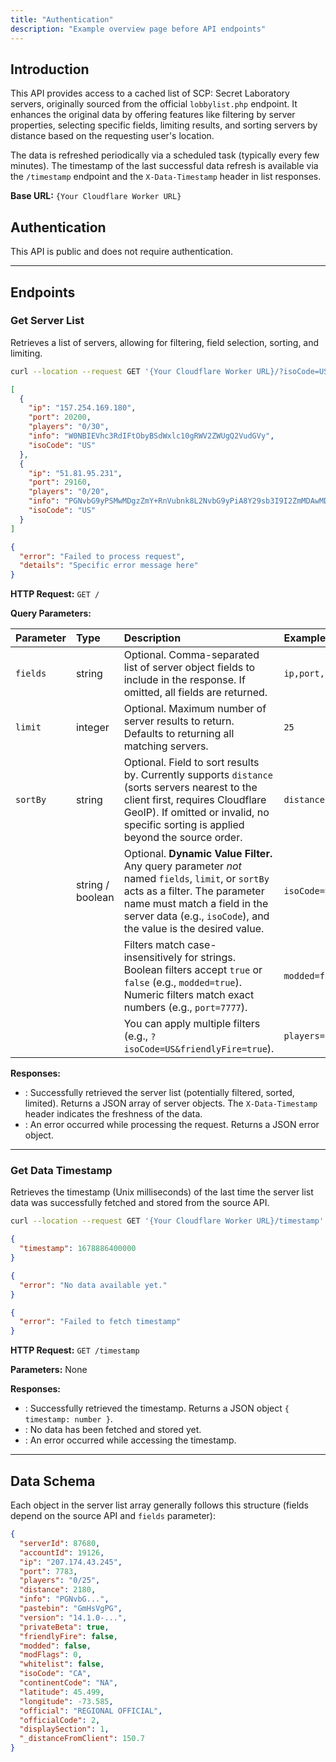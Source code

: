 ```yaml
---
title: "Authentication"
description: "Example overview page before API endpoints"
---
```


## Introduction

This API provides access to a cached list of SCP: Secret Laboratory servers, originally sourced from the official `lobbylist.php` endpoint. It enhances the original data by offering features like filtering by server properties, selecting specific fields, limiting results, and sorting servers by distance based on the requesting user's location.

The data is refreshed periodically via a scheduled task (typically every few minutes). The timestamp of the last successful data refresh is available via the `/timestamp` endpoint and the `X-Data-Timestamp` header in list responses.

**Base URL:** `{Your Cloudflare Worker URL}`

## Authentication

This API is public and does not require authentication.

---

## Endpoints

### Get Server List

Retrieves a list of servers, allowing for filtering, field selection, sorting, and limiting.

<RequestExample>

```bash Request
curl --location --request GET '{Your Cloudflare Worker URL}/?isoCode=US&modded=false&limit=5&fields=ip,port,players,info,isoCode&sortBy=distance'
```


```json Response 200
[
  {
    "ip": "157.254.169.180",
    "port": 20200,
    "players": "0/30",
    "info": "W0NBIEVhc3RdIFtObyBSdWxlc10gRWV2ZWUgQ2VudGVy",
    "isoCode": "US"
  },
  {
    "ip": "51.81.95.231",
    "port": 29160,
    "players": "0/20",
    "info": "PGNvbG9yPSMwMDgzZmY+RnVubnk8L2NvbG9yPiA8Y29sb3I9I2ZmMDAwMD5TY3A8L2NvbG9yPjxjb2xvcj0jMDAwMDAwMDA+PHNpemU9MT5FeGlsZWQgOS41LjE8L3NpemU+PC9jb2xvcj48Y29sb3I9IzAwMDAwMDAwPjxzaXplPTE+VUNSIDUuMC4wPC9zaXplPjwvY29sb3I+PGNvbG9yPSMwMDAwMDAwMD48c2l6ZT0xPkNlZE1vZFZlcmlmaWNhdGlvbjE0MTI0PC9zaXplPjwvY29sb3I+",
    "isoCode": "US"
  }
]
```


```json Response 500
{
  "error": "Failed to process request",
  "details": "Specific error message here"
}
```

</RequestExample>

**HTTP Request:** `GET /`

**Query Parameters:**

| Parameter | Type             | Description                                                                                                                                                                                                                          | Example           |
| :-------- | :--------------- | :----------------------------------------------------------------------------------------------------------------------------------------------------------------------------------------------------------------------------------- | :---------------- |
| `fields`  | string           | Optional. Comma-separated list of server object fields to include in the response. If omitted, all fields are returned.                                                                                                              | `ip,port,players` |
| `limit`   | integer          | Optional. Maximum number of server results to return. Defaults to returning all matching servers.                                                                                                                                    | `25`              |
| `sortBy`  | string           | Optional. Field to sort results by. Currently supports `distance` (sorts servers nearest to the client first, requires Cloudflare GeoIP). If omitted or invalid, no specific sorting is applied beyond the source order.             | `distance`        |
|           | string / boolean | Optional. **Dynamic Value Filter.** Any query parameter _not_ named `fields`, `limit`, or `sortBy` acts as a filter. The parameter name must match a field in the server data (e.g., `isoCode`), and the value is the desired value. | `isoCode=DE`      |
|           |                  | Filters match case-insensitively for strings. Boolean filters accept `true` or `false` (e.g., `modded=true`). Numeric filters match exact numbers (e.g., `port=7777`).                                                               | `modded=false`    |
|           |                  | You can apply multiple filters (e.g., `?isoCode=US&friendlyFire=true`).                                                                                                                                                              | `players=0/20`    |

**Responses:**

- : Successfully retrieved the server list (potentially filtered, sorted, limited). Returns a JSON array of server objects. The `X-Data-Timestamp` header indicates the freshness of the data.
- : An error occurred while processing the request. Returns a JSON error object.

---

### Get Data Timestamp

Retrieves the timestamp (Unix milliseconds) of the last time the server list data was successfully fetched and stored from the source API.

<RequestExample>

```bash Request
curl --location --request GET '{Your Cloudflare Worker URL}/timestamp'
```


```json Response 200
{
  "timestamp": 1678886400000
}
```


```json Response 404
{
  "error": "No data available yet."
}
```


```json Response 500
{
  "error": "Failed to fetch timestamp"
}
```

</RequestExample>

**HTTP Request:** `GET /timestamp`

**Parameters:** None

**Responses:**

- : Successfully retrieved the timestamp. Returns a JSON object `{ timestamp: number }`.
- : No data has been fetched and stored yet.
- : An error occurred while accessing the timestamp.

---

## Data Schema

Each object in the server list array generally follows this structure (fields depend on the source API and `fields` parameter):

```json
{
  "serverId": 87680,         
  "accountId": 19126,        
  "ip": "207.174.43.245",   
  "port": 7783,             
  "players": "0/25",         
  "distance": 2180,          
  "info": "PGNvbG...",      
  "pastebin": "GmHsVgPG",     
  "version": "14.1.0-...",   
  "privateBeta": true,       
  "friendlyFire": false,     
  "modded": false,           
  "modFlags": 0,             
  "whitelist": false,        
  "isoCode": "CA",           
  "continentCode": "NA",     
  "latitude": 45.499,        
  "longitude": -73.585,      
  "official": "REGIONAL OFFICIAL", 
  "officialCode": 2,         
  "displaySection": 1,       
  "_distanceFromClient": 150.7 
}
```